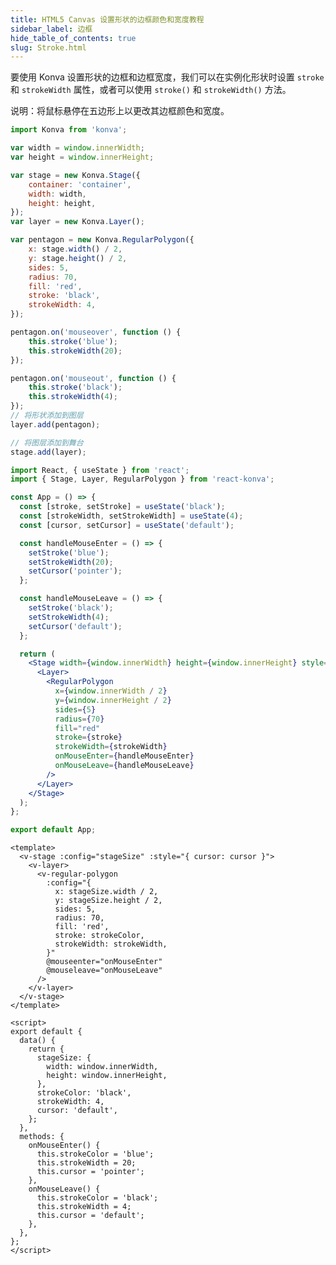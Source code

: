 ```yaml
---
title: HTML5 Canvas 设置形状的边框颜色和宽度教程
sidebar_label: 边框
hide_table_of_contents: true
slug: Stroke.html
---
```


要使用 Konva 设置形状的边框和边框宽度，我们可以在实例化形状时设置 `stroke` 和 `strokeWidth` 属性，或者可以使用 `stroke()` 和 `strokeWidth()` 方法。

说明：将鼠标悬停在五边形上以更改其边框颜色和宽度。


<Tabs>
  <TabItem value="Vanilla" default>

```js live vanilla
import Konva from 'konva';

var width = window.innerWidth;
var height = window.innerHeight;

var stage = new Konva.Stage({
    container: 'container',
    width: width,
    height: height,
});
var layer = new Konva.Layer();

var pentagon = new Konva.RegularPolygon({
    x: stage.width() / 2,
    y: stage.height() / 2,
    sides: 5,
    radius: 70,
    fill: 'red',
    stroke: 'black',
    strokeWidth: 4,
});

pentagon.on('mouseover', function () {
    this.stroke('blue');
    this.strokeWidth(20);
});

pentagon.on('mouseout', function () {
    this.stroke('black');
    this.strokeWidth(4);
});
// 将形状添加到图层
layer.add(pentagon);

// 将图层添加到舞台
stage.add(layer);
```

  </TabItem>
  <TabItem value="React">

```jsx live react
import React, { useState } from 'react';
import { Stage, Layer, RegularPolygon } from 'react-konva';

const App = () => {
  const [stroke, setStroke] = useState('black');
  const [strokeWidth, setStrokeWidth] = useState(4);
  const [cursor, setCursor] = useState('default');

  const handleMouseEnter = () => {
    setStroke('blue');
    setStrokeWidth(20);
    setCursor('pointer');
  };

  const handleMouseLeave = () => {
    setStroke('black');
    setStrokeWidth(4);
    setCursor('default');
  };

  return (
    <Stage width={window.innerWidth} height={window.innerHeight} style={{ cursor: cursor }}>
      <Layer>
        <RegularPolygon
          x={window.innerWidth / 2}
          y={window.innerHeight / 2}
          sides={5}
          radius={70}
          fill="red"
          stroke={stroke}
          strokeWidth={strokeWidth}
          onMouseEnter={handleMouseEnter}
          onMouseLeave={handleMouseLeave}
        />
      </Layer>
    </Stage>
  );
};

export default App;
```

  </TabItem>
  <TabItem value="Vue">

```vue live vue
<template>
  <v-stage :config="stageSize" :style="{ cursor: cursor }">
    <v-layer>
      <v-regular-polygon
        :config="{
          x: stageSize.width / 2,
          y: stageSize.height / 2,
          sides: 5,
          radius: 70,
          fill: 'red',
          stroke: strokeColor,
          strokeWidth: strokeWidth,
        }"
        @mouseenter="onMouseEnter"
        @mouseleave="onMouseLeave"
      />
    </v-layer>
  </v-stage>
</template>

<script>
export default {
  data() {
    return {
      stageSize: {
        width: window.innerWidth,
        height: window.innerHeight,
      },
      strokeColor: 'black',
      strokeWidth: 4,
      cursor: 'default',
    };
  },
  methods: {
    onMouseEnter() {
      this.strokeColor = 'blue';
      this.strokeWidth = 20;
      this.cursor = 'pointer';
    },
    onMouseLeave() {
      this.strokeColor = 'black';
      this.strokeWidth = 4;
      this.cursor = 'default';
    },
  },
};
</script>
```

  </TabItem>
</Tabs>